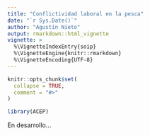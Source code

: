 ```yaml
---
title: "Conflictividad laboral en la pesca"
date: "`r Sys.Date()`"
author: "Agustín Nieto"
output: rmarkdown::html_vignette
vignette: >
  %\VignetteIndexEntry{soip}
  %\VignetteEngine{knitr::rmarkdown}
  %\VignetteEncoding{UTF-8}
---
```


```r
knitr::opts_chunk$set(
  collapse = TRUE,
  comment = "#>"
)
```

```r
library(ACEP)
```

En desarrollo...
